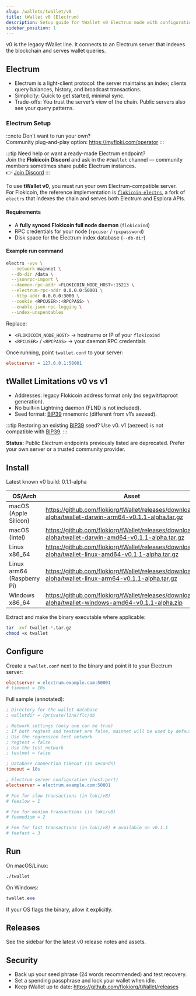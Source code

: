 ```yaml
---
slug: /wallets/twallet/v0
title: tWallet v0 (Electrum)
description: Setup guide for tWallet v0 Electrum mode with configuration samples, limitations, and release downloads.
sidebar_position: 1
---
```


v0 is the legacy tWallet line. It connects to an Electrum server that indexes the blockchain and serves wallet queries.

## Electrum
- Electrum is a light-client protocol: the server maintains an index; clients query balances, history, and broadcast transactions.
- Simplicity: Quick to get started, minimal sync.
- Trade-offs: You trust the server’s view of the chain. Public servers also see your query patterns.



### Electrum Setup

:::note
Don’t want to run your own?  
Community plug-and-play option: https://myfloki.com/operator
:::

:::tip
Need help or want a ready-made Electrum endpoint?  
Join the **Flokicoin Discord** and ask in the `#tWallet` channel — community members sometimes share public Electrum instances.  
👉 [Join Discord](https://flokicoin.org/discord)
:::

To use **tWallet v0**, you must run your own Electrum-compatible server.  
For Flokicoin, the reference implementation is [`flokicoin-electrs`](https://github.com/flokiorg/flokicoin-electrs), a fork of `electrs` that indexes the chain and serves both Electrum and Esplora APIs.

#### Requirements
- A **fully synced Flokicoin full node daemon** (`flokicoind`)  
- RPC credentials for your node (`rpcuser` / `rpcpassword`)  
- Disk space for the Electrum index database (`--db-dir`)  

#### Example run command
```bash
electrs -vvv \
  --network mainnet \
  --db-dir /data \
  --jsonrpc-import \
  --daemon-rpc-addr <FLOKICOIN_NODE_HOST>:15213 \
  --electrum-rpc-addr 0.0.0.0:50001 \
  --http-addr 0.0.0.0:3000 \
  --cookie <RPCUSER>:<RPCPASS> \
  --enable-json-rpc-logging \
  --index-unspendables
```

Replace:
- `<FLOKICOIN_NODE_HOST>` → hostname or IP of your `flokicoind`  
- `<RPCUSER>` / `<RPCPASS>` → your daemon RPC credentials  

Once running, point `twallet.conf` to your server:

```ini title="twallet.conf (example)"
electserver = 127.0.0.1:50001
```



## tWallet Limitations v0 vs v1

- Addresses: legacy Flokicoin address format only (no segwit/taproot generation).
- No built‑in Lightning daemon (FLND is not included).
- Seed format: [BIP39](https://bips.dev/39/) mnemonic (different from v1’s aezeed).

:::tip
Restoring an existing [BIP39](https://bips.dev/39/) seed? Use v0. v1 (aezeed) is not compatible with [BIP39](https://bips.dev/39/).
:::

**Status:** Public Electrum endpoints previously listed are deprecated. Prefer your own server or a trusted community provider.

## Install

Latest known v0 build: 0.1.1-alpha

| OS/Arch | Asset |
| --- | --- |
| macOS (Apple Silicon) | https://github.com/flokiorg/tWallet/releases/download/v0.1.1-alpha/twallet-darwin-arm64-v0.1.1-alpha.tar.gz |
| macOS (Intel) | https://github.com/flokiorg/tWallet/releases/download/v0.1.1-alpha/twallet-darwin-amd64-v0.1.1-alpha.tar.gz |
| Linux x86_64 | https://github.com/flokiorg/tWallet/releases/download/v0.1.1-alpha/twallet-linux-amd64-v0.1.1-alpha.tar.gz |
| Linux arm64 (Raspberry Pi) | https://github.com/flokiorg/tWallet/releases/download/v0.1.1-alpha/twallet-linux-arm64-v0.1.1-alpha.tar.gz |
| Windows x86_64 | https://github.com/flokiorg/tWallet/releases/download/v0.1.1-alpha/twallet-windows-amd64-v0.1.1-alpha.zip |

Extract and make the binary executable where applicable:

```bash
tar -xvf twallet-*.tar.gz
chmod +x twallet
```

## Configure

Create a `twallet.conf` next to the binary and point it to your Electrum server:

```ini title="twallet.conf (v0 minimal)"
electserver = electrum.example.com:50001
# timeout = 10s
```

Full sample (annotated):

```ini title="Full sample (v0)"
; Directory for the wallet database
; walletdir = /private/link/flc/db

; Network settings (only one can be true)
; If both regtest and testnet are false, mainnet will be used by default.
; Use the regression test network
; regtest = false
; Use the test network
; testnet = false

; Database connection timeout (in seconds)
timeout = 10s

; Electrum server configuration (host:port)
electserver = electrum.example.com:50001

# Fee for slow transactions (in loki/vB)
# feeslow = 1

# Fee for medium transactions (in loki/vB)
# feemedium = 2

# Fee for fast transactions (in loki/vB) # available on v0.1.1
# feefast = 3
```

## Run

On macOS/Linux:

```bash
./twallet
```

On Windows:

```powershell
twallet.exe
```

If your OS flags the binary, allow it explicitly.

## Releases

See the sidebar for the latest v0 release notes and assets.

## Security
- Back up your seed phrase (24 words recommended) and test recovery.
- Set a spending passphrase and lock your wallet when idle.
- Keep tWallet up to date: https://github.com/flokiorg/tWallet/releases
